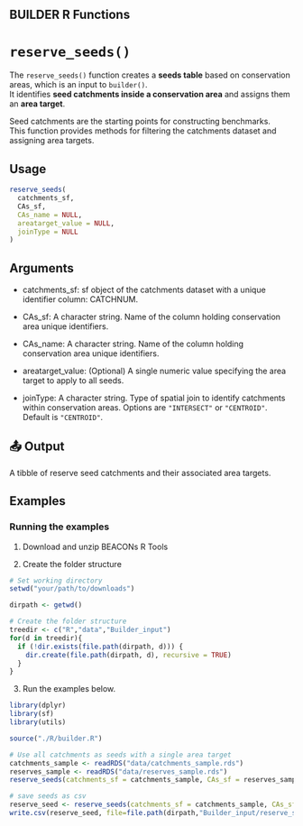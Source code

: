 ## BUILDER R Functions

# `reserve_seeds()`

The `reserve_seeds()` function creates a **seeds table** based on conservation areas, which is an input to `builder()`.  
It identifies **seed catchments inside a conservation area** and assigns them an **area target**.

Seed catchments are the starting points for constructing benchmarks.  
This function provides methods for filtering the catchments dataset and assigning area targets.

## Usage

```r
reserve_seeds(
  catchments_sf,
  CAs_sf,
  CAs_name = NULL,
  areatarget_value = NULL,
  joinType = NULL
)
```
## Arguments

- catchments_sf: sf object of the catchments dataset with a unique identifier column: CATCHNUM.

- CAs_sf: A character string. Name of the column holding conservation area unique identifiers.

- CAs_name: A character string. Name of the column holding conservation area unique identifiers.

- areatarget_value: (Optional) A single numeric value specifying the area target to apply to all seeds.

- joinType: A character string. Type of spatial join to identify catchments within conservation areas. 
Options are `"INTERSECT"` or `"CENTROID"`. Default is `"CENTROID"`.

## 📤 Output
A tibble of reserve seed catchments and their associated area targets.


## Examples
### Running the examples

1. Download and unzip BEACONs R Tools 

2. Create the folder structure
```r
# Set working directory
setwd("your/path/to/downloads")

dirpath <- getwd()

# Create the folder structure
treedir <- c("R","data","Builder_input")
for(d in treedir){
  if (!dir.exists(file.path(dirpath, d))) {
    dir.create(file.path(dirpath, d), recursive = TRUE)
  }
}
```

3. Run the examples below.

```r
library(dplyr)
library(sf)
library(utils)

source("./R/builder.R")

# Use all catchments as seeds with a single area target
catchments_sample <- readRDS("data/catchments_sample.rds")
reserves_sample <- readRDS("data/reserves_sample.rds")
reserve_seeds(catchments_sf = catchments_sample, CAs_sf = reserves_sample, CAs_name = "reserve", areatarget_value = 1000000000)

# save seeds as csv
reserve_seed <- reserve_seeds(catchments_sf = catchments_sample, CAs_sf = reserves_sample, CAs_name = "reserve", areatarget_value = 1000000000)
write.csv(reserve_seed, file=file.path(dirpath,"Builder_input/reserve_seeds.csv"), na = "", row.names=FALSE)
```

